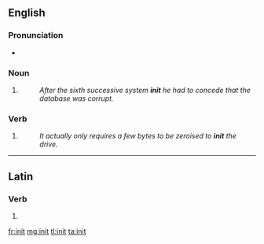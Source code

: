 {{also|innit}}
==English==

===Pronunciation===
* {{audio|en-uk-init.ogg|Audio (UK)}}

===Noun===
{{en-noun}}

# {{context|computing|lang=en}} {{abbreviation of|initialisation}}
#: ''After the sixth successive system '''init''' he had to concede that the database was corrupt.''

===Verb===
{{en-verb}}

# {{context|computing|lang=en}} {{abbreviation of|initialize}}
#: ''It actually only requires a few bytes to be zeroised to '''init''' the drive.''

----

==Latin==

===Verb===
{{la-verb-form|init}}

# {{conjugation of|ineo|ineō|3|s|pres|act|ind|lang=la}}

[[fr:init]]
[[mg:init]]
[[tl:init]]
[[ta:init]]